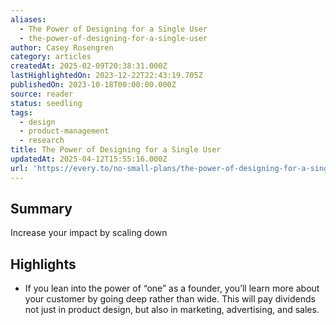 ```yaml
---
aliases:
  - The Power of Designing for a Single User
  - the-power-of-designing-for-a-single-user
author: Casey Rosengren
category: articles
createdAt: 2025-02-09T20:38:31.000Z
lastHighlightedOn: 2023-12-22T22:43:19.705Z
publishedOn: 2023-10-18T00:00:00.000Z
source: reader
status: seedling
tags:
  - design
  - product-management
  - research
title: The Power of Designing for a Single User
updatedAt: 2025-04-12T15:55:16.000Z
url: 'https://every.to/no-small-plans/the-power-of-designing-for-a-single-user'
---
```

## Summary

Increase your impact by scaling down

## Highlights

- If you lean into the power of “one” as a founder, you’ll learn more about your customer by going deep rather than wide. This will pay dividends not just in product design, but also in marketing, advertising, and sales.
